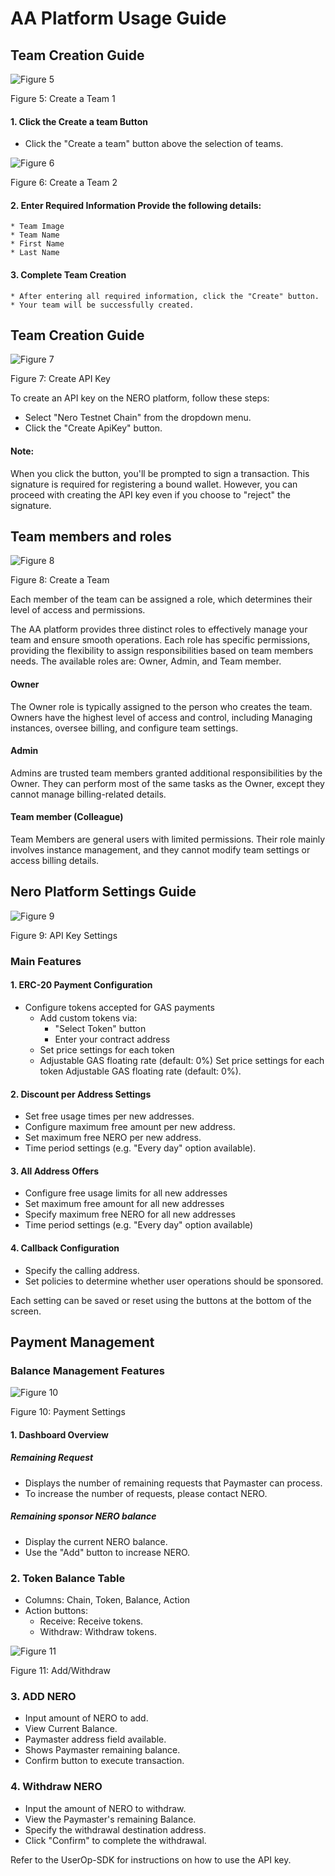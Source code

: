 # AA Platform Usage Guide

## Team Creation Guide

<div style={{ height: '2rem' }} />
<div style={{ textAlign: 'center' }}>
  <img src="/assets/aaPlatform/figure5.png" alt="Figure 5" />
  <p style={{ fontStyle: 'italic' }}>Figure 5: Create a Team 1</p>
</div>

#### 1. Click the Create a team Button
   * Click the "Create a team" button above the selection of teams.

<div style={{ height: '2rem' }} />
<div style={{ textAlign: 'center' }}>
  <img src="/assets/aaPlatform/figure6.png" alt="Figure 6" />
  <p style={{ fontStyle: 'italic' }}>Figure 6: Create a Team 2</p>
</div>

#### 2. Enter Required Information Provide the following details:
    * Team Image
    * Team Name
    * First Name
    * Last Name

#### 3. Complete Team Creation
    * After entering all required information, click the "Create" button.
    * Your team will be successfully created.


## Team Creation Guide
<div style={{ height: '2rem' }} />
<div style={{ textAlign: 'center' }}>
  <img src="/assets/aaPlatform/figure7.png" alt="Figure 7" />
  <p style={{ fontStyle: 'italic' }}>Figure 7: Create API Key</p>
</div>


To create an API key on the NERO platform, follow these steps:

* Select "Nero Testnet Chain" from the dropdown menu.
* Click the "Create ApiKey" button.

#### Note:
When you click the button, you'll be prompted to sign a transaction. This signature is required for registering a bound wallet. However, you can proceed with creating the API key even if you choose to "reject" the signature.


## Team members and roles
<div style={{ height: '2rem' }} />
<div style={{ textAlign: 'center' }}>
  <img src="/assets/aaPlatform/figure8.png" alt="Figure 8" />
  <p style={{ fontStyle: 'italic' }}>Figure 8: Create a Team</p>
</div>

Each member of the team can be assigned a role, which determines their level of access and permissions.

The AA platform provides three distinct roles to effectively manage your team and ensure smooth operations. Each role has specific permissions, providing the flexibility to assign responsibilities based on team members needs. The available roles are: Owner, Admin, and Team member.

#### Owner
The Owner role is typically assigned to the person who creates the team. Owners have the highest level of access and control, including Managing instances, oversee billing, and configure team settings.

#### Admin
Admins are trusted team members granted additional responsibilities by the Owner. They can perform most of the same tasks as the Owner, except they cannot manage billing-related details.

#### Team member (Colleague)
Team Members are general users with limited permissions. Their role mainly involves instance management, and they cannot modify team settings or access billing details.


## Nero Platform Settings Guide
<div style={{ height: '2rem' }} />
<div style={{ textAlign: 'center' }}>
  <img src="/assets/aaPlatform/figure9.png" alt="Figure 9" />
  <p style={{ fontStyle: 'italic' }}>Figure 9: API Key Settings</p>
</div>

### Main Features
#### 1. ERC-20 Payment Configuration
* Configure tokens accepted for GAS payments
  * Add custom tokens via:
    * "Select Token" button
    * Enter your contract address
  * Set price settings for each token
  * Adjustable GAS floating rate (default: 0%)
Set price settings for each token
Adjustable GAS floating rate (default: 0%).

#### 2. Discount per Address Settings
* Set free usage times per new addresses.
* Configure maximum free amount per new address.
* Set maximum free NERO per new address.
* Time period settings (e.g. "Every day" option available).

#### 3. All Address Offers
* Configure free usage limits for all new addresses
* Set maximum free amount for all new addresses
* Specify maximum free NERO for all new addresses
* Time period settings (e.g. "Every day" option available)

#### 4. Callback Configuration
* Specify the calling address.
* Set policies to determine whether user operations should be sponsored.

Each setting can be saved or reset using the buttons at the bottom of the screen.


## Payment Management
### Balance Management Features
<div style={{ height: '2rem' }} />
<div style={{ textAlign: 'center' }}>
  <img src="/assets/aaPlatform/figure10.png" alt="Figure 10" />
  <p style={{ fontStyle: 'italic' }}>Figure 10: Payment Settings</p>
</div>

#### 1. Dashboard Overview
##### Remaining Request
* Displays the number of remaining requests that Paymaster can process.
* To increase the number of requests, please contact NERO.

##### Remaining sponsor NERO balance
* Display the current NERO balance.
* Use the "Add" button to increase NERO.

### 2. Token Balance Table
* Columns: Chain, Token, Balance, Action
* Action buttons:
  * Receive: Receive tokens.
  * Withdraw: Withdraw tokens.


<div style={{ height: '2rem' }} />
<div style={{ textAlign: 'center' }}>
  <img src="/assets/aaPlatform/figure11.png" alt="Figure 11" />
  <p style={{ fontStyle: 'italic' }}>Figure 11: Add/Withdraw</p>
</div>

### 3. ADD NERO
* Input amount of NERO to add.
* View Current Balance.
* Paymaster address field available.
* Shows Paymaster remaining balance.
* Confirm button to execute transaction.

### 4. Withdraw NERO
* Input the amount of NERO to withdraw.
* View the Paymaster's remaining Balance.
* Specify the withdrawal destination address.
* Click "Confirm" to complete the withdrawal.

Refer to the UserOp-SDK for instructions on how to use the API key.